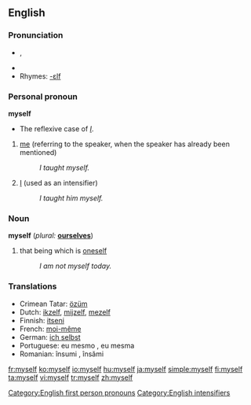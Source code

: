 ==English==

{{rank|certain|sent|keep|271|myself|morning|money|door}}

===Pronunciation===
{{English reflexive pronouns}}
* {{IPA|/maɪˈsɛɫf/}}, {{SAMPA|/maI"sElf/}}
*{{audio|en-us-myself.ogg|Audio (US)}}
* Rhymes: [[Rhymes:English:-ɛlf|-ɛlf]]

===Personal pronoun===
{{rfc-header|Personal pronoun}}
'''myself'''
*The reflexive case of ''[[I]]''.
# [[me]] (referring to the speaker, when the speaker has already been mentioned)
#:''I taught myself.''
# [[I]] (used as an intensifier)
#:''I taught him myself.''

===Noun===
'''myself'''  (''plural:'' '''[[ourselves]]''')

# that being which is [[oneself]]
#:''I am not myself today.''

===Translations===
{{top}}
*Crimean Tatar: [[özüm]]
*Dutch: [[ikzelf]], [[mijzelf]], [[mezelf]]
*Finnish: [[itseni]]
*French: [[moi-même]]
*German: [[ich selbst]]
*Portuguese: eu mesmo {{m}}, eu mesma {{f}}
*Romanian: însumi {{m}}, însămi {{f}}
{{bottom}}

[[Category:English first person pronouns]]
[[Category:English intensifiers]]

[[fr:myself]]
[[ko:myself]]
[[io:myself]]
[[hu:myself]]
[[ja:myself]]
[[simple:myself]]
[[fi:myself]]
[[ta:myself]]
[[vi:myself]]
[[tr:myself]]
[[zh:myself]]